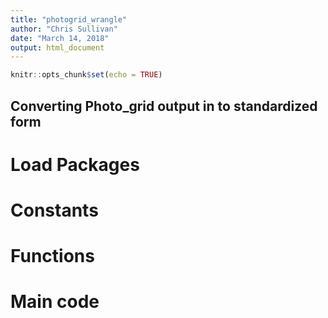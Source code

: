 ```yaml
---
title: "photogrid_wrangle"
author: "Chris Sullivan"
date: "March 14, 2018"
output: html_document
---
```


```r
knitr::opts_chunk$set(echo = TRUE)
```

## Converting Photo_grid output in to standardized form

# Load Packages

# Constants

# Functions

# Main code
